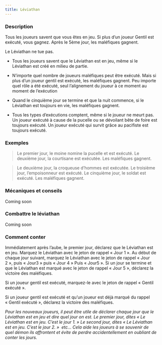 ```yaml
---
title: Léviathan
---
```



<Role LEVIATHAN header />

### Description

Tous les joueurs savent que vous êtes en jeu. Si plus d’un joueur Gentil est exécuté, vous gagnez. Après le 5ème jour, les maléfiques gagnent.

Le Léviathan ne tue pas.

-   Tous les joueurs savent que le Léviathan est en jeu, même si le Léviathan est créé en milieu de partie.

-   N’importe quel nombre de joueurs maléfiques peut être exécuté. Mais si plus d’un joueur gentil est exécuté, les maléfiques gagnent. Peu importe quel rôle a été exécuté, seul l’alignement du joueur à ce moment au moment de l’exécution

-   Quand le cinquième jour se termine et que la nuit commence, si le Léviathan est toujours en vie, les maléfiques gagnent. 

-   Tous les types d’exécutions comptent, même si le joueur ne meurt pas. Un joueur exécuté à cause de la pucelle ou se dévoilant bête de foire est toujours exécuté. Un joueur exécuté qui survit grâce au pacifiste est toujours exécuté.

### Exemples

> Le premier jour, le moine nomine la pucelle et est exécuté. Le deuxième jour, la courtisane est exécutée. Les maléfiques gagnent.

> Le deuxième jour, la croqueuse d’hommes est exécutée. Le troisième jour, l’empoisonneur est exécuté. Le cinquième jour, le soldat est exécuté. Les maléfiques gagnent.

### Mécaniques et conseils

Coming soon

### Combattre le léviathan

Coming soon

### Comment conter

Immédiatement après l’aube, le premier jour, déclarez que le Léviathan est en jeu. Marquez le Léviathan avec le jeton de rappel « Jour 1 ». Au début de chaque jour suivant, marquez le Léviathan avec le jeton de rappel « Jour 2 », puis « Jour3 » puis « Jour 4 » Puis « Jour5 ». Si un jour se termine et que le Léviathan est marqué avec le jeton de rappel « Jour 5 », déclarez la victoire des maléfiques.

Si un joueur gentil est exécuté, marquez-le avec le jeton de rappel « Gentil exécuté ».

Si un joueur gentil est exécuté et qu’un joueur est déjà marqué du rappel « Gentil exécuté », déclarez la victoire des maléfiques.

_Pour les nouveaux joueurs, il peut être utile de déclarer chaque jour que le Léviathan est en jeu et dire quel jour on est. Le premier jour, dites « Le Léviathan est en jeu. C’est le jour 1. » Le second jour, dites « Le Léviathan est en jeu. C’est le jour 2. »  etc… Cela aide les joueurs à se souvenir de quel démon ils affrontent et évite de perdre accidentellement en oubliant de conter les jours._

